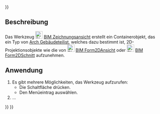 <languages/>
{{UnfinishedDocu{{#translation:}}}}

{{Docnav/de
|[[Arch_SectionPlane/de|Schnittebene]]
|[[BIM_Shape2DView/de|Form2DAnsicht]]
|[[BIM_Workbench/de|BIM]]
|IconL=Arch_SectionPlane.svg
|IconR=BIM_Shape2DView.svg
|IconC=Workbench_BIM.svg
}}

{{GuiCommand/de
|Name=BIM DrawingView
|Name/de=BIM Zeichnungsansicht
|MenuLocation=Beschriftung → 2D-Ansichten erstellen → 2D-Zeichnungsansicht
|Workbenches=[[BIM_Workbench/de|BIM]]
|Shortcut=ohne
|Version=1.0
|SeeAlso=
}}

<span id="Description"></span>
==Beschreibung==

Das Werkzeug [[Image:BIM_DrawingView.svg|24px]] [[BIM_DrawingView/de|BIM Zeichnungsansicht]] erstellt ein Containerobjekt, das ein Typ von [[Arch_BuildingPart/de|Arch Gebäudeteil]]ist, welches dazu bestimmt ist, 2D-Projektionsobjekte wie die von [[Image:BIM_Shape2DView.svg|24px]] [[BIM_Shape2DView/de|BIM Form2DAnsicht]] oder [[Image:BIM_Shape2DCut.svg|24px]] [[BIM_Shape2DCut/de|BIM Form2DSchnitt]] aufzunehmen.

<span id="Usage"></span>
==Anwendung==

# Es gibt mehrere Möglichkeiten, das Werkzeug aufzurufen:
#* Die Schaltfläche {{Button|[[Image:BIM_DrawingView.svg|16px]] [[BIM_DrawingView/de|Zeichnungsansicht]]}} drücken.
#* Den Menüeintrag {{MenuCommand|Beschriftung → Zeichnungsansichten erstellen → [[Image:BIM_DrawingView.svg|16px]] Zeichnungsansicht}} auswählen.
# ...


{{Docnav/de
|[[Arch_SectionPlane/de|Schnittebene]]
|[[BIM_Shape2DView/de|Form2DAnsicht]]
|[[BIM_Workbench/de|BIM]]
|IconL=Arch_SectionPlane.svg
|IconR=BIM_Shape2DView.svg
|IconC=Workbench_BIM.svg
}}

{{BIM_Tools_navi{{#translation:}}}}
{{Userdocnavi{{#translation:}}}}